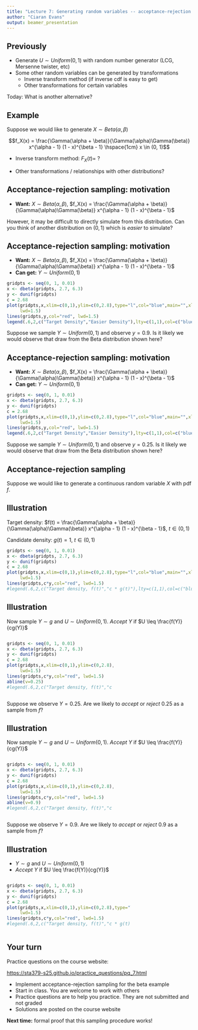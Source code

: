 ```yaml
---
title: "Lecture 7: Generating random variables -- acceptance-rejection sampling"
author: "Ciaran Evans"
output: beamer_presentation
---
```


## Previously

* Generate $U \sim Uniform(0, 1)$ with random number generator (LCG, Mersenne twister, etc)
* Some other random variables can be generated by transformations
    * Inverse transform method (if inverse cdf is easy to get)
    * Other transformations for certain variables

Today: What is another alternative?

## Example

Suppose we would like to generate $X \sim Beta(\alpha, \beta)$

$$f_X(x) = \frac{\Gamma(\alpha + \beta)}{\Gamma(\alpha)\Gamma(\beta)} x^{\alpha - 1} (1 - x)^{\beta - 1} \hspace{1cm} x \in (0, 1)$$

* Inverse transform method: $F_X(t) = \ ?$

\vspace{1cm}

* Other transformations / relationships with other distributions?

\vspace{3cm}

## Acceptance-rejection sampling: motivation

* **Want:** $X \sim Beta(\alpha, \beta)$, $f_X(x) = \frac{\Gamma(\alpha + \beta)}{\Gamma(\alpha)\Gamma(\beta)} x^{\alpha - 1} (1 - x)^{\beta - 1}$

However, it may be difficult to directly simulate from this distribution. Can you think of another distribution on $(0, 1)$ which is *easier* to simulate?

\vspace{4cm}

## Acceptance-rejection sampling: motivation

* **Want:** $X \sim Beta(\alpha, \beta)$, $f_X(x) = \frac{\Gamma(\alpha + \beta)}{\Gamma(\alpha)\Gamma(\beta)} x^{\alpha - 1} (1 - x)^{\beta - 1}$
* **Can get:** $Y \sim Uniform(0, 1)$

```r
gridpts <- seq(0, 1, 0.01)
x <- dbeta(gridpts, 2.7, 6.3)
y <- dunif(gridpts)
c = 2.68
plot(gridpts,x,xlim=c(0,1),ylim=c(0,2.8),type="l",col="blue",main="",xlab="",ylab="",
     lwd=1.5)
lines(gridpts,y,col="red", lwd=1.5)
legend(.6,2,c("Target Density","Easier Density"),lty=c(1,1),col=c("blue","red"))
```

Suppose we sample $Y \sim Uniform(0, 1)$ and observe $y = 0.9$. Is it likely we would observe that draw from the Beta distribution shown here?

## Acceptance-rejection sampling: motivation

* **Want:** $X \sim Beta(\alpha, \beta)$, $f_X(x) = \frac{\Gamma(\alpha + \beta)}{\Gamma(\alpha)\Gamma(\beta)} x^{\alpha - 1} (1 - x)^{\beta - 1}$
* **Can get:** $Y \sim Uniform(0, 1)$

```r
gridpts <- seq(0, 1, 0.01)
x <- dbeta(gridpts, 2.7, 6.3)
y <- dunif(gridpts)
c = 2.68
plot(gridpts,x,xlim=c(0,1),ylim=c(0,2.8),type="l",col="blue",main="",xlab="",ylab="",
     lwd=1.5)
lines(gridpts,y,col="red", lwd=1.5)
legend(.6,2,c("Target Density","Easier Density"),lty=c(1,1),col=c("blue","red"))
```

Suppose we sample $Y \sim Uniform(0, 1)$ and observe $y = 0.25$. Is it likely we would observe that draw from the Beta distribution shown here?

## Acceptance-rejection sampling

Suppose we would like to generate a continuous random variable $X$ with pdf $f$.

\vspace{6cm}

## Illustration

Target density: $f(t) = \frac{\Gamma(\alpha + \beta)}{\Gamma(\alpha)\Gamma(\beta)} x^{\alpha - 1} (1 - x)^{\beta - 1}$, $t \in (0, 1)$

Candidate density: $g(t) = 1$, $t \in (0, 1)$

```r
gridpts <- seq(0, 1, 0.01)
x <- dbeta(gridpts, 2.7, 6.3)
y <- dunif(gridpts)
c = 2.68
plot(gridpts,x,xlim=c(0,1),ylim=c(0,2.8),type="l",col="blue",main="",xlab="",ylab="",
     lwd=1.5)
lines(gridpts,c*y,col="red", lwd=1.5)
#legend(.6,2,c("Target density, f(t)","c * g(t)"),lty=c(1,1),col=c("blue","red"))
```

## Illustration

Now sample $Y \sim g$ and $U \sim Uniform(0, 1)$. *Accept* $Y$ if $U \leq \frac{f(Y)}{cg(Y)}$

:::: {.columns}

::: {.column width="60%"}

```r
gridpts <- seq(0, 1, 0.01)
x <- dbeta(gridpts, 2.7, 6.3)
y <- dunif(gridpts)
c = 2.68
plot(gridpts,x,xlim=c(0,1),ylim=c(0,2.8),type="l",col="blue",main="",xlab="",ylab="",
     lwd=1.5)
lines(gridpts,c*y,col="red", lwd=1.5)
abline(v=0.25)
#legend(.6,2,c("Target density, f(t)","c * g(t)"),lty=c(1,1),col=c("blue","red"))
```

:::

::: {.column width="40%"}

:::

::::

Suppose we observe $Y = 0.25$. Are we likely to *accept* or *reject* 0.25 as a sample from $f$?

## Illustration

Now sample $Y \sim g$ and $U \sim Uniform(0, 1)$. *Accept* $Y$ if $U \leq \frac{f(Y)}{cg(Y)}$

:::: {.columns}

::: {.column width="60%"}

```r
gridpts <- seq(0, 1, 0.01)
x <- dbeta(gridpts, 2.7, 6.3)
y <- dunif(gridpts)
c = 2.68
plot(gridpts,x,xlim=c(0,1),ylim=c(0,2.8),type="l",col="blue",main="",xlab="",ylab="",
     lwd=1.5)
lines(gridpts,c*y,col="red", lwd=1.5)
abline(v=0.9)
#legend(.6,2,c("Target density, f(t)","c * g(t)"),lty=c(1,1),col=c("blue","red"))
```

:::

::: {.column width="40%"}

:::

::::

Suppose we observe $Y = 0.9$. Are we likely to *accept* or *reject* 0.9 as a sample from $f$?

## Illustration

* $Y \sim g$ and $U \sim Uniform(0, 1)$
* *Accept* $Y$ if $U \leq \frac{f(Y)}{cg(Y)}$

:::: {.columns}

::: {.column width="70%"}

```r
gridpts <- seq(0, 1, 0.01)
x <- dbeta(gridpts, 2.7, 6.3)
y <- dunif(gridpts)
c = 2.68
plot(gridpts,x,xlim=c(0,1),ylim=c(0,2.8),type="l",col="blue",main="",xlab="",ylab="",
     lwd=1.5)
lines(gridpts,c*y,col="red", lwd=1.5)
#legend(.6,2,c("Target density, f(t)","c * g(t)"),lty=c(1,1),col=c("blue","red"))
```

:::

::: {.column width="30%"}

:::

::::


## Your turn

Practice questions on the course website:

[https://sta379-s25.github.io/practice_questions/pq_7.html](https://sta379-s25.github.io/practice_questions/pq_7.html)

* Implement acceptance-rejection sampling for the beta example
* Start in class. You are welcome to work with others
* Practice questions are to help you practice. They are not submitted and not graded
* Solutions are posted on the course website

**Next time:** formal proof that this sampling procedure works!


